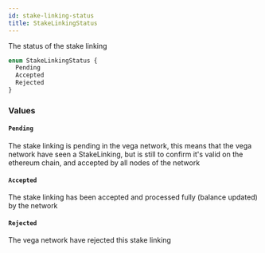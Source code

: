 ```yaml
---
id: stake-linking-status
title: StakeLinkingStatus
---
```



The status of the stake linking


```graphql
enum StakeLinkingStatus {
  Pending
  Accepted
  Rejected
}
```


### Values

#### `Pending` 

The stake linking is pending in the vega network, this means that
the vega network have seen a StakeLinking, but is still to confirm
it's valid on the ethereum chain, and accepted by all nodes of the network


#### `Accepted` 

The stake linking has been accepted and processed fully (balance updated) by the network


#### `Rejected` 

The vega network have rejected this stake linking




